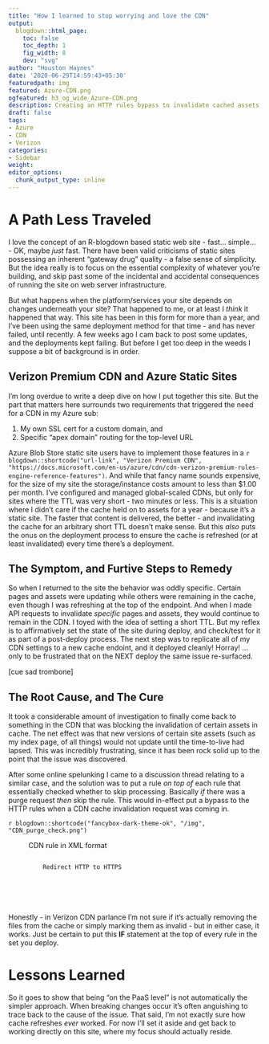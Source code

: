 ```yaml
---
title: "How I learned to stop worrying and love the CDN"
output:
  blogdown::html_page:
    toc: false
    toc_depth: 1
    fig_width: 8
    dev: "svg"
author: "Houston Haynes"
date: '2020-06-29T14:59:43+05:30'
featuredpath: img
featured: Azure-CDN.png
ogfeatured: h3_og_wide_Azure-CDN.png
description: Creating an HTTP rules bypass to invalidate cached assets at deploy time
draft: false
tags:
- Azure
- CDN
- Verizon
categories: 
- Sidebar
weight: 
editor_options: 
  chunk_output_type: inline
---
```


# A Path Less Traveled

I love the concept of an R-blogdown based static web site - fast... simple... - OK, maybe *just* fast. There have been valid criticisms of static sites possessing an inherent "gateway drug" quality - a false sense of simplicity. But the idea really is to focus on the essential complexity of whatever you're building, and skip past some of the incidental and accidental consequences of running the site on web server infrastructure.

But what happens when the platform/services your site depends on changes underneath your site? That happened to me, or at least I *think* it happened that way. This site has been in this form for more than a year, and I've been using the same deployment method for that time - and has never failed, until recently. A few weeks ago I cam back to post some updates, and the deployments kept failing. But before I get too deep in the weeds I suppose a bit of background is in order.

## Verizon Premium CDN and Azure Static Sites

I'm long overdue to write a deep dive on how I put together this site. But the part that matters here surrounds two requirements that triggered the need for a CDN in my Azure sub:

1. My own SSL cert for a custom domain, and 
2. Specific "apex domain" routing for the top-level URL

Azure Blob Store static site users have to implement those features in a `r blogdown::shortcode("url-link", "Verizon Premium CDN", "https://docs.microsoft.com/en-us/azure/cdn/cdn-verizon-premium-rules-engine-reference-features")`. And while that fancy name sounds expensive, for the size of my site the storage/instance costs amount to less than $1.00 per month. I've configured and managed global-scaled CDNs, but only for sites where the TTL was very short - two minutes or less. This is a situation where I didn't care if the cache held on to assets for a year - because it's a static site. The faster that content is delivered, the better - and invalidating the cache for an arbitrary short TTL doesn't make sense. But this *also* puts the onus on the deployment process to ensure the cache is refreshed (or at least invalidated) every time there's a deployment.

## The Symptom, and Furtive Steps to Remedy

So when I returned to the site the behavior was oddly specific. Certain pages and assets were updating while others were remaining in the cache, even though I was refreshing at the top of the endpoint. And when I made API requests to invalidate *specific* pages and assets, they would continue to remain in the CDN. I toyed with the idea of setting a short TTL. But my reflex is to affirmatively set the state of the site during deploy, and check/test for it as part of a post-deploy process. The next step was to replicate all of my CDN settings to a new cache endoint, and it deployed cleanly! Horray! ... only to be frustrated that on the NEXT deploy the same issue re-surfaced. 

[cue sad trombone]

## The Root Cause, and The Cure

It took a considerable amount of investigation to finally come back to something in the CDN that was blocking the invalidation of certain assets in cache. The net effect was that new versions of certain site assets (such as my index page, of all things) would not update until the time-to-live had lapsed. This was incredibly frustrating, since it has been rock solid up to the point that the issue was discovered. 

After some online spelunking I came to a discussion thread relating to a similar case, and the solution was to put a rule *on top of* each rule that essentially checked whether to skip processing. Basically _if_ there was a purge request _then_ skip the rule. This would in-effect put a bypass to the HTTP rules when a CDN cache invalidation request was coming in. 

`r blogdown::shortcode("fancybox-dark-theme-ok", "/img", "CDN_purge_check.png")`

<figure><figcaption class="caption">CDN rule in XML format</figcaption><pre><code class="xml"><rule>
    <description>Redirect HTTP to HTTPS</description>
    <match.request.request-header.wildcard name="User-Agent" result="nomatch" value="ECPurge/*" ignore-case="true">
        <match.request.request-scheme.literal value="http">
            <feature.url.url-redirect source="/0__CDN__/(.*)" destination="https://%{host}/$1" code="301"/>
        </match.request.request-scheme.literal>
    </match.request.request-header.wildcard>
</rule></code></pre></figure>

Honestly - in Verizon CDN parlance I'm not sure if it's actually removing the files from the cache or simply marking them as invalid - but in either case, it works. Just be certain to put this __IF__ statement at the top of every rule in the set you deploy.

# Lessons Learned

So it goes to show that being "on the PaaS level" is not automatically the simpler approach. When breaking changes occur it's often anguishing to trace back to the cause of the issue. That said, I'm not exactly sure how cache refreshes *ever* worked. For now I'll set it aside and get back to working directly on this site, where my focus should actually reside.